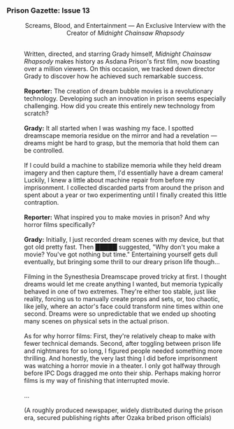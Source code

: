 ===Prison Gazette: Issue 13===
:<div align="center">Screams, Blood, and Entertainment &mdash; An Exclusive Interview with the Creator of ''Midnight Chainsaw Rhapsody''</div>
:<br />Written, directed, and starring Grady himself, ''Midnight Chainsaw Rhapsody'' makes history as Asdana Prison's first film, now boasting over a million viewers. On this occasion, we tracked down director Grady to discover how he achieved such remarkable success.
:<br />'''Reporter:''' The creation of dream bubble movies is a revolutionary technology. Developing such an innovation in prison seems especially challenging. How did you create this entirely new technology from scratch?
:<br />'''Grady:''' It all started when I was washing my face. I spotted dreamscape memoria residue on the mirror and had a revelation &mdash; dreams might be hard to grasp, but the memoria that hold them can be controlled.
:<br />If I could build a machine to stabilize memoria while they held dream imagery and then capture them, I'd essentially have a dream camera! Luckily, I knew a little about machine repair from before my imprisonment. I collected discarded parts from around the prison and spent about a year or two experimenting until I finally created this little contraption.
:<br />'''Reporter:''' What inspired you to make movies in prison? And why horror films specifically?
:<br />'''Grady:''' Initially, I just recorded dream scenes with my device, but that got old pretty fast. Then █████ suggested, "Why don't you make a movie? You've got nothing but time." Entertaining yourself gets dull eventually, but bringing some thrill to our dreary prison life though...
:<br />Filming in the Synesthesia Dreamscape proved tricky at first. I thought dreams would let me create anything I wanted, but memoria typically behaved in one of two extremes. They're either too stable, just like reality, forcing us to manually create props and sets, or, too chaotic, like jelly, where an actor's face could transform nine times within one second. Dreams were so unpredictable that we ended up shooting many scenes on physical sets in the actual prison.
:<br />As for why horror films: First, they're relatively cheap to make with fewer technical demands. Second, after toggling between prison life and nightmares for so long, I figured people needed something more thrilling. And honestly, the very last thing I did before imprisonment was watching a horror movie in a theater. I only got halfway through before IPC Dogs dragged me onto their ship. Perhaps making horror films is my way of finishing that interrupted movie.
:<br />...
:<br />(A roughly produced newspaper, widely distributed during the prison era, secured publishing rights after Ozaka bribed prison officials)
